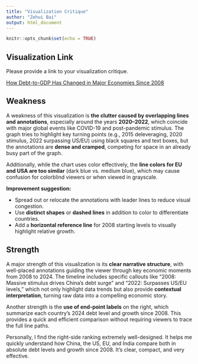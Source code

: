 ```yaml
---
title: "Visualization Critique"
author: "Zehui Bai"
output: html_document
---
```


```r
knitr::opts_chunk$set(echo = TRUE)
```

## Visualization Link

Please provide a link to your visualization critique.

[How Debt-to-GDP Has Changed in Major Economies Since 2008](https://www.reddit.com/r/dataisbeautiful/comments/1m9r31c/oc_how_debttogdp_has_changed_in_major_economies/#lightbox)

## Weakness


A weakness of this visualization is **the clutter caused by overlapping lines and annotations**, especially around the years **2020–2022**, which coincide with major global events like COVID-19 and post-pandemic stimulus. The graph tries to highlight key turning points (e.g., 2015 deleveraging, 2020 stimulus, 2022 surpassing US/EU) using black squares and text boxes, but the annotations are **dense and cramped**, competing for space in an already busy part of the graph.

Additionally, while the chart uses color effectively, the **line colors for EU and USA are too similar** (dark blue vs. medium blue), which may cause confusion for colorblind viewers or when viewed in grayscale.

**Improvement suggestion:**

* Spread out or relocate the annotations with leader lines to reduce visual congestion.
* Use **distinct shapes** or **dashed lines** in addition to color to differentiate countries.
* Add a **horizontal reference line** for 2008 starting levels to visually highlight relative growth.

## Strength

A major strength of this visualization is its **clear narrative structure**, with well-placed annotations guiding the viewer through key economic moments from 2008 to 2024. The timeline includes specific callouts like “2008: Massive stimulus drives China’s debt surge” and “2022: Surpasses US/EU levels,” which not only highlight data trends but also provide **contextual interpretation**, turning raw data into a compelling economic story.

Another strength is the **use of end-point labels** on the right, which summarize each country's 2024 debt level and growth since 2008. This provides a quick and efficient comparison without requiring viewers to trace the full line paths.

Personally, I find the right-side ranking extremely well-designed. It helps me quickly understand how China, the US, EU, and India compare both in absolute debt levels and growth since 2008. It’s clear, compact, and very effective.


